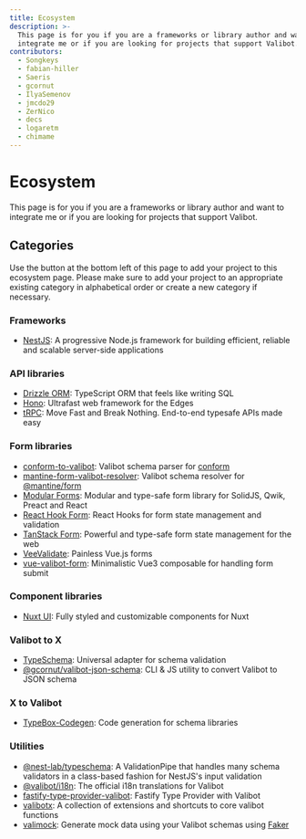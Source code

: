 ```yaml
---
title: Ecosystem
description: >-
  This page is for you if you are a frameworks or library author and want to
  integrate me or if you are looking for projects that support Valibot.
contributors:
  - Songkeys
  - fabian-hiller
  - Saeris
  - gcornut
  - IlyaSemenov
  - jmcdo29
  - ZerNico
  - decs
  - logaretm
  - chimame
---
```


# Ecosystem

This page is for you if you are a frameworks or library author and want to integrate me or if you are looking for projects that support Valibot.

## Categories

Use the button at the bottom left of this page to add your project to this ecosystem page. Please make sure to add your project to an appropriate existing category in alphabetical order or create a new category if necessary.

### Frameworks

- [NestJS](https://docs.nestjs.com): A progressive Node.js framework for building efficient, reliable and scalable server-side applications

### API libraries

- [Drizzle ORM](https://orm.drizzle.team/): TypeScript ORM that feels like writing SQL
- [Hono](https://hono.dev/): Ultrafast web framework for the Edges
- [tRPC](https://trpc.io/): Move Fast and Break Nothing. End-to-end typesafe APIs made easy

### Form libraries

- [conform-to-valibot](https://github.com/chimame/conform-to-valibot): Valibot schema parser for [conform](https://conform.guide/)
- [mantine-form-valibot-resolver](https://github.com/Songkeys/mantine-form-valibot-resolver): Valibot schema resolver for [@mantine/form](https://mantine.dev/form/use-form/)
- [Modular Forms](https://modularforms.dev/): Modular and type-safe form library for SolidJS, Qwik, Preact and React
- [React Hook Form](https://react-hook-form.com/): React Hooks for form state management and validation
- [TanStack Form](https://tanstack.com/form): Powerful and type-safe form state management for the web
- [VeeValidate](https://vee-validate.logaretm.com/v4/): Painless Vue.js forms
- [vue-valibot-form](https://github.com/IlyaSemenov/vue-valibot-form): Minimalistic Vue3 composable for handling form submit

### Component libraries

- [Nuxt UI](https://ui.nuxt.com/): Fully styled and customizable components for Nuxt

### Valibot to X

- [TypeSchema](https://typeschema.com/): Universal adapter for schema validation
- [@gcornut/valibot-json-schema](https://github.com/gcornut/valibot-json-schema): CLI & JS utility to convert Valibot to JSON schema

### X to Valibot

- [TypeBox-Codegen](https://sinclairzx81.github.io/typebox-workbench/): Code generation for schema libraries

### Utilities

- [@nest-lab/typeschema](https://github.com/jmcdo29/nest-lab/tree/main/packages/typeschema): A ValidationPipe that handles many schema validators in a class-based fashion for NestJS's input validation
- [@valibot/i18n](https://github.com/fabian-hiller/valibot/tree/main/packages/i18n): The official i18n translations for Valibot
- [fastify-type-provider-valibot](https://github.com/qlaffont/fastify-type-provider-valibot): Fastify Type Provider with Valibot
- [valibotx](https://github.com/IlyaSemenov/valibotx): A collection of extensions and shortcuts to core valibot functions
- [valimock](https://github.com/saeris/valimock): Generate mock data using your Valibot schemas using [Faker](https://github.com/faker-js/faker)
